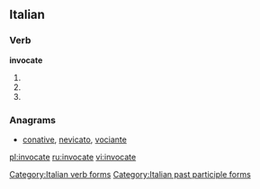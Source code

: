 ==Italian==

===Verb===
'''invocate'''

# {{form of|[[second-person|Second-person]] [[plural]] [[present tense]]|[[invocare#Italian|invocare]]|lang=Italian}}
# {{form of|Second-person plural [[imperative]]|invocare#Italian|invocare|lang=Italian}}
# {{form of|[[feminine|Feminine]] plural|[[invocato]]}}

===Anagrams===
* [[conative#Italian|conative]], [[nevicato#Italian|nevicato]], [[vociante#Italian|vociante]]

[[Category:Italian verb forms]]
[[Category:Italian past participle forms]]

[[pl:invocate]]
[[ru:invocate]]
[[vi:invocate]]